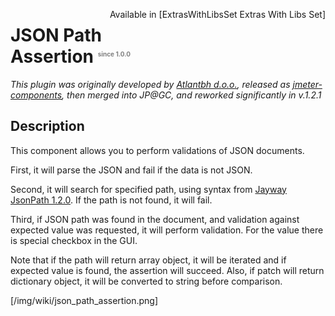 <div style="float: right" class="plugins_set extraslibs_set">Available in [ExtrasWithLibsSet Extras With Libs Set]</div>
= JSON Path Assertion <sup><font color=gray size="1">since 1.0.0</font></sup>=

<i>This plugin was originally developed by [http://www.atlantbh.com/ Atlantbh d.o.o.], 
released as [https://github.com/ATLANTBH/jmeter-components jmeter-components], 
then merged into JP@GC, and reworked significantly in v.1.2.1</i>

== Description ==

This component allows you to perform validations of JSON documents.

First, it will parse the JSON and fail if the data is not JSON.

Second, it will search for specified path, using syntax from [https://github.com/jayway/JsonPath Jayway JsonPath 1.2.0]. If the path is not found, it will fail.

Third, if JSON path was found in the document, and validation against expected value was requested, it will perform validation. For the {{{null}}} value there is special checkbox in the GUI.

Note that if the path will return array object, it will be iterated and if expected value is found, the assertion will succeed. Also, if patch will return dictionary object, it will be converted to string before comparison.

[/img/wiki/json_path_assertion.png]